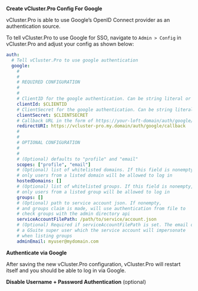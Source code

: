 
<Flow id="sso-google">
<Step>

**Create vCluster.Pro Config For Google**

vCluster.Pro is able to use Google’s OpenID Connect provider as an authentication source.

To tell vCluster.Pro to use Google for SSO, navigate to `Admin > Config` in vCluster.Pro and adjust your config as shown below:

```yaml
auth:
  # Tell vCluster.Pro to use google authentication
  google:
    #
    #
    # REQUIRED CONFIGURATION
    #
    #
    # ClientID for the google authentication. Can be string literal or pulled from the environment.
    clientId: $CLIENTID
    # ClientSecret for the google authentication. Can be string literal or pulled from the environment.
    clientSecret: $CLIENTSECRET
    # Callback URL in the form of https://your-loft-domain/auth/google/callback
    redirectURI: https://vcluster-pro.my.domain/auth/google/callback
    #
    #
    # OPTIONAL CONFIGURATION
    #
    #
    # (Optional) defaults to "profile" and "email"
    scopes: ["profile", "email"]
    # (Optional) list of whitelisted domains. If this field is nonempty,
    # only users from a listed domain will be allowed to log in
    hostedDomains: []
    # (Optional) list of whitelisted groups. If this field is nonempty,
    # only users from a listed group will be allowed to log in
    groups: []
    # (Optional) path to service account json. If nonempty,
    # and groups claim is made, will use authentication from file to
    # check groups with the admin directory api
    serviceAccountFilePath: /path/to/service/account.json
    # (Optional) Required if serviceAccountFilePath is set. The email of
    # a GSuite super user which the service account will impersonate
    # when listing groups
    adminEmail: myuser@mydomain.com
```

</Step>
<Step>

**Authenticate via Google**

After saving the new vCluster.Pro configuration, vCluster.Pro will restart itself and you should be able to log in via Google.

</Step>
<Step>

**Disable Username + Password Authentication** (optional)

<DisablePasswordAuthPartial/>
</Step>
</Flow>
